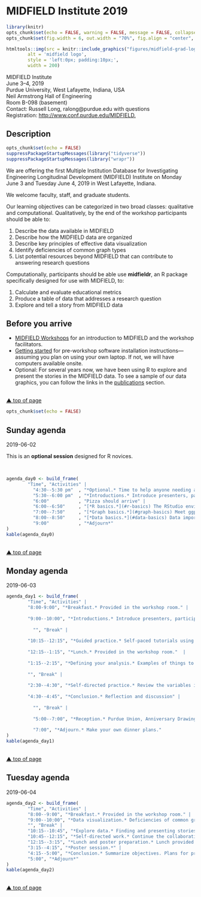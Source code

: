 # MIDFIELD Institute 2019 {}


<!-- This file is included in the book only if it is listed in the _bookdown.yml file. -->

```r
library(knitr)
opts_chunk$set(echo = FALSE, warning = FALSE, message = FALSE, collapse = TRUE)
opts_chunk$set(fig.width = 6, out.width = "70%", fig.align = "center", fig.asp = 0.618, comment = "#>")
```

```r
htmltools::img(src = knitr::include_graphics("figures/midfield-grad-logo.png"), 
        alt = 'midfield logo', 
        style = 'left:0px; padding:10px;',
        width = 200)
```

MIDFIELD Institute    
June 3--4, 2019    
Purdue University, West Lafayette, Indiana, USA    
Neil Armstrong Hall of Engineering    
Room B-098 (basement)    
Contact: Russell Long, ralong@purdue.edu with questions    
Registration: [http://www.conf.purdue.edu/MIDFIELD.  ](http://www.conf.purdue.edu/MIDFIELD)    






## Description {}

```r
opts_chunk$set(echo = FALSE)
suppressPackageStartupMessages(library("tidyverse"))
suppressPackageStartupMessages(library("wrapr"))
```

We are offering the first Multiple Institution Database for Investigating Engineering Longitudinal Development (MIDFIELD) Institute on Monday June 3 and Tuesday June 4, 2019 in West Lafayette, Indiana. 

We welcome faculty, staff, and graduate students.  

Our learning objectives can be categorized in two broad classes: qualitative and computational. Qualitatively, by the end of the workshop participants should be able to: 

1. Describe the data available in MIDFIELD  
1. Describe how the MIDFIELD data are organized  
1. Describe key principles of effective data visualization  
1. Identify deficiencies of common graph types  
1. List potential resources beyond MIDFIELD that can contribute to answering research questions  
 
 Computationally, participants should be able use **midfieldr**, an R package specifically designed for use with MIDFIELD, to:

1. Calculate and evaluate educational metrics  
1. Produce a table of data that addresses a research question  
1. Explore and tell a story from MIDFIELD data  







## Before you arrive {}


- [MIDFIELD Workshops](#midfield-workshops) for an introduction to MIDFIELD and the workshop facilitators. 
- [Getting started](#getting-started) for pre-workshop software installation instructions---assuming you plan on using your own laptop. If not, we will have computers available onsite. 
- Optional: For several years now, we have been using R to explore and present the stories in the MIDFIELD data. To see a sample of our data graphics, you can follow the links in the [publications](#publications) section.   






<br>
[&#9650; top of page](#day-0)





```r
opts_chunk$set(echo = FALSE)
```

## Sunday agenda {#day0agenda}

2019-06-02

This is an **optional session** designed for R novices.

<br>

```r
agenda_day0 <- build_frame(
        "Time", "Activities" |
          "4:30--5:30 pm"  , "*Optional.* Time to help anyone needing assistance with the software installation." |
          "5:30--6:00 pm"  , "*Introductions.* Introduce presenters, participants, and learning objectives. Verify that software is installed." | 
          "6:00"           , "Pizza should arrive" |
          "6:00--6:50"     , "[*R basics.*](#r-basics) The RStudio environment and R objects, functions, and scripts" |
          "7:00--7:50"     , "[*Graph basics.*](#graph-basics) Meet ggplot, geom layers, aesthetic mappings, and facets. Writing graphs to file." |
          "8:00--8:50"     , "[*Data basics.*](#data-basics) Data import, data structure, and data transformation. Writing data to file." |
          "9:00"           , "*Adjourn*"
)
kable(agenda_day0)
```


<br>
[&#9650; top of page](#day-0)


## Monday agenda {#day1agenda} 

2019-06-03

```r
agenda_day1 <- build_frame(
        "Time", "Activities" |
        "8:00-9:00", "*Breakfast.* Provided in the workshop room." | 
                
        "9:00--10:00", "*Introductions.* Introduce presenters, participants, objectives, MIDFIELD, and persistence metrics we have found insightful." |
                
          "", "Break" |
                
        "10:15--12:15", "*Guided practice.* Self-paced tutorials using midfieldr and midfielddata." |
                
        "12:15--1:15", "*Lunch.* Provided in the workshop room."  |
                
        "1:15--2:15", "*Defining your analysis.* Examples of things to look out for and consider when exploring research questions." |
                
        "", "Break" |
                
        "2:30--4:30", "*Self-directed practice.* Review the variables in midfielddata. Define a problem involving the data that interests you. Find a collaborator and begin exploring the problem." |
                
        "4:30--4:45", "*Conclusion.* Reflection and discussion" |
                
          "", "Break" |
                
          "5:00--7:00", "*Reception.* Purdue Union, Anniversary Drawing Room" |
                
          "7:00", "*Adjourn.* Make your own dinner plans."
)
kable(agenda_day1)
```


<br>
[&#9650; top of page](#day-0)


## Tuesday agenda   {#day2agenda}

2019-06-04

```r
agenda_day2 <- build_frame(
        "Time", "Activities" |
        "8:00--9:00", "*Breakfast.* Provided in the workshop room." |
        "9:00--10:00", "*Data visualization.* Deficiencies of common graphs. Creating more effective graphs." |
        "", "Break" |
        "10:15--10:45", "*Explore data.* Finding and presenting stories in the data." |
        "10:45--12:15", "*Self-directed work.* Continue the collaborative work from Day 1. Produce data displays that address your research question." |
        "12:15--3:15", "*Lunch and poster preparation.* Lunch provided in the workshop room. Participants make posters to display their work-in-progress." |
        "3:15--4:15", "*Poster session.*" |
        "4:15--5:00", "*Conclusion.* Summarize objectives. Plans for proposed 2020 FIE Special Session to showcase participants' work.  Assess MIDFIELD Institute." |
        "5:00", "*Adjourn*"
)
kable(agenda_day2)
```


<br>
[&#9650; top of page](#day-0)

